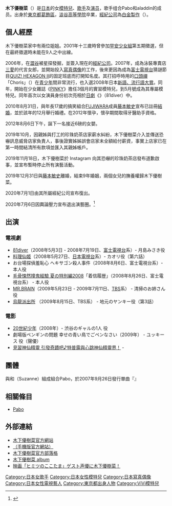 {{noteTA
|G1=JP Show}}
{{藝人|
姓名=木下優樹菜|
圖像=木下優樹菜.png|
類型=模特兒|
羅馬拼音=Kinoshita Yukina|
暱稱={{lang|ja|ユッキーナ}}|
國籍={{JPN}}|
| 配偶 ={{marriage|藤本敏史|2010|2019|reason=divorced}}
| 兒女 = 女兒<br>{{Birth year and age|2012|8}}
|出生地=[[日本|日本]][[東京都|東京都]][[葛飾區|葛飾區]]|
出生日期={{birth date and age|1987|12|4}}|
職業=[[模特兒|模特兒]]、[[歌手|歌手]]、電視藝員|
語言=[[日語|日語]]|
經紀公司={{lang|ja|プラチナムプロダクション}}}}
{{japanese|japanese=木下 優樹菜|kana=きのした ゆきな|romaji=Kinoshita Yukina}}
'''木下優樹菜'''（{{bd|1987年|12月4日|catIdx=Kinoshita Yukina}}）是[[日本|日本]]的女[[模特兒|模特兒]]、[[歌手|歌手]]及[[演员|演员]]，歌手组合Pabo和aladdin的成员。出身於[[東京都|東京都]][[葛飾區|葛飾區]]，[[澁谷高等學院|澁谷高等學院]]卒業，[[經紀公司|經紀公司]]為[[白金製作|白金製作]]（{{lang|ja|プラチナムプロダクション}}）。

==個人經歷==
木下優樹菜家中有兩位姐姐。2001年十三歲時曾參加[[早安少女組|早安少女組]]第五期徵選，但在最終徵選時未能在9人之中出線。

2006年，在[[澀谷|澀谷]]被星探發掘，並簽入現在的[[經紀公司|經紀公司]]。2007年，成為泳裝專賣店[[三愛|三愛]]的代言女郎，並開始投入[[寫真偶像|寫真偶像]]的工作，後來更因為成為[[富士電視台|富士電視台]]猜謎節目[[QUIZ!_HEXAGON_II|QUIZ! HEXAGON II]]的固定班底而打開知名度。其打招呼時用的[[口頭禪|口頭禪]]「Choris」（{{lang|ja|チョリース}}）在[[青少年|青少年]]間非常流行，也入選2008年日本[[新語、流行語大賞|新語、流行語大賞]]。同年，開始在少女雜誌《[[PINKY|PINKY]]》擔任3個月的實習模特兒，到5月號成為其專屬模特兒。同年首次以女演員身份初次亮相於[[日劇|日劇]]《{{lang|ja|ハチワンダイバー}}》（81diver）中。

2010年8月31日，與年長17歲的搞笑組合[[FUJIWARA|FUJIWARA]]成員[[藤本敏史|藤本敏史]]宣布已註冊[[結婚|結婚]]，並於該年的12月舉行婚禮。在2012年懷孕，懷孕期間取得牙醫助手資格。

2012年8月6日下午，誕下一名接近6磅的女嬰。

2019年10月，因親姊與打工的珍珠奶茶店家薪水糾紛，木下優樹菜介入並傳送恐嚇訊息威脅店家負責人，事後證實姊姊誤會店家未全額給付薪資，事實上店家已在第一時間結清所有款項並匯入其親姊帳戶。

2019年11月18日，木下優樹菜於 Instagram 向其恐嚇的珍珠奶茶店發布道歉啟事，並宣布暫時停止所有演藝活動。

2019年12月31日與[[藤本敏史|藤本敏史]]離婚，結束9年婚姻，兩個女兒的撫養權歸木下優樹菜。

2020年7月1日由其所屬經紀公司宣布復出。

2020年7月6日因輿論壓力宣布退出演藝圈。<ref>{{cite news |author1=ETtoday |title=木下優樹菜恐嚇對話遭公開…形象大毀、婚姻玩完！　受不了圍剿「宣布退出演藝圈」  原文網址: 木下優樹菜恐嚇對話遭公開…形象大毀、婚姻玩完！　受不了圍剿「宣布退出演藝圈」 |url=https://star.ettoday.net/news/1754148 |accessdate=2021-10-11 |archive-date=2021-10-29 |archive-url=https://web.archive.org/web/20211029065331/https://star.ettoday.net/news/1754148 |dead-url=no }}</ref>

== 出演 ==
=== 電視劇 ===
* [[81diver|81diver]]（2008年5月3日 - 2008年7月19日、[[富士電視台|富士電視台]]系）- 月島みさき役
* [[料理仙姬|料理仙姬]]（2008年5月27日、[[日本電視台|日本電視台]]系）- カオリ役（第六話）
* お台場探偵羞恥心 ヘキサゴン殺人事件（2008年8月6日、富士電視台系）- 本人役
* [[毛骨悚然撞鬼經驗|毛骨悚然撞鬼經驗 夏の特別編2008]]「着信履歴」（2008年8月26日、富士電視台系） - 本人役
* [[MR.BRAIN|MR.BRAIN]]（2009年5月23日 - 2009年7月11日、[[TBS|TBS]]系） - 清掃のお姉さん役
* [[烏龍派出所|烏龍派出所]] （2009年8月15日、TBS系） - 地元のヤンキー役（第3話）

=== 電影 ===
* [[20世紀少年|20世紀少年]]（2008年）- 渋谷のギャルの1人 役
*劇場版ペンギンの問題 幸せの青い鳥でごペンなさい（2009年） - ユッキース 役（聲優）
* [[見習神仙_秘密的心靈#劇場版|見習神仙精靈 引發奇蹟吧♪特普露與心跳神仙精靈界！]] -{{nihongo|帕比比娜|ハピビナ}}

==團體==
與{{lang|ja|里田まい}}和{{lang|ja|スザンヌ}}（Suzanne）組成組合Pabo，於2007年9月26日發行單曲『{{lang|ja|恋のヘキサゴン}}』

== 相關條目 ==
* [[Pabo|Pabo]]

== 外部連結 ==
* [https://web.archive.org/web/20100912130544/http://kinoshita-yukina.syncl.jp/ 木下優樹菜官方網站]
* [https://web.archive.org/web/20131126062857/http://ptptpt.jp/ {{lang|ja|ぴ写っ!プラチナム}}（手機版官方網站）]
* [http://ameblo.jp/kinoshita-yukina1204/ 木下優樹菜官方部落格] {{Wayback|url=http://ameblo.jp/kinoshita-yukina1204/ |date=20110128091256 }}
* [https://web.archive.org/web/20090727065101/http://www.fotopu.com/set/68 木下優樹菜 album]
* [https://eiga.com/news/20170205/8/ 映画「ヒミツのここたま」ゲスト声優に木下優樹菜！] {{Wayback|url=https://eiga.com/news/20170205/8/ |date=20180710102154 }}

{{normdaten}}
{{DEFAULTSORT:Kinoshita Yukina}}
[[Category:日本女歌手|Category:日本女歌手]]
[[Category:日本女性模特兒|Category:日本女性模特兒]]
[[Category:日本寫真偶像|Category:日本寫真偶像]]
[[Category:日本女性電視藝人|Category:日本女性電視藝人]]
[[Category:東京都出身人物|Category:東京都出身人物]]
[[Category:ViVi模特兒|Category:ViVi模特兒]]